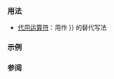 {{cpp/keyword/title|{{tt|bitor}}}}
{{cpp/keyword/navbar}}

===用法===
* [[cpp/language/operator alternative|代用运算符]]：用作 {{tt|{{!}}}} 的替代写法

===示例===
{{example
|code=
#include &lt;bitset&gt;
#include &lt;iostream&gt;

using bin = std::bitset&lt;8&gt;;

void show(bin z, const char* s, int n)
{
    if (n == 0) std::cout &lt;&lt; "┌───────────┬──────────┐\n";
    if (n &lt;= 2) std::cout &lt;&lt; "│ " &lt;&lt;s&lt;&lt; " │ " &lt;&lt;z&lt;&lt;" │\n";
    if (n == 2) std::cout &lt;&lt; "└───────────┴──────────┘\n";
}

int main()
{
    bin x{"01011010"}; show(x, "x        ", 0);
    bin y{"00111100"}; show(y, "y        ", 1);
    bin z = x bitor y; show(z, "x bitor y", 2);
}
|output=
┌───────────┬──────────┐
│ x         │ 01011010 │
│ y         │ 00111100 │
│ x bitor y │ 01111110 │
└───────────┴──────────┘
}}

===参阅===
{{cpp/keyword/alt operators list}}

{{langlinks|de|en|es|fr|it|ja|pt|ru}}